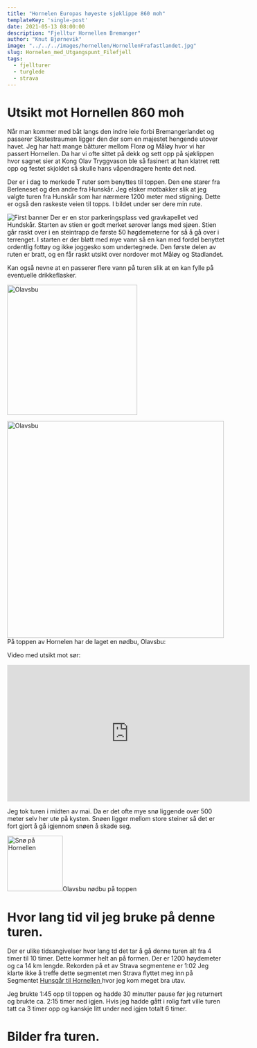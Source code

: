 ---
title: "Hornelen Europas høyeste sjøklippe 860 moh"
templateKey: 'single-post'
date: 2021-05-13 08:00:00 
description: "Fjelltur Hornellen Bremanger"
author: "Knut Bjørnevik"
image: "../../../images/hornellen/HornellenFrafastlandet.jpg"
slug: Hornelen_med_Utgangspunt_Filefjell
tags:
  - fjellturer
  - turglede
  - strava
---


<h1>Utsikt mot Hornellen 860 moh</h1>

Når man kommer med båt langs den indre leie forbi Bremangerlandet og passerer Skatestraumen ligger den der som en majestet hengende utover havet. 
Jeg har hatt mange båtturer mellom Florø og Måløy hvor vi har passert Hornellen. Da har vi ofte sittet på dekk
og sett opp på sjøklippen hvor sagnet sier at  Kong Olav Tryggvason ble så fasinert at han klatret rett opp og festet skjoldet så skulle hans våpendragere hente det ned. 

Der er i dag to merkede T ruter som benyttes til toppen. Den ene starer fra Berleneset og den andre fra Hunskår. 
Jeg elsker motbakker slik at jeg valgte turen fra Hunskår som har nærmere 1200 meter med stigning. Dette er også den raskeste veien til topps. I bildet under ser dere min rute.

![First banner](../../../images/hornellen/KartogminRute.jpg)
Der er en stor parkeringsplass ved gravkapellet ved Hundskår. 
Starten av stien er godt merket sørover langs med sjøen. 
Stien går raskt over i en steintrapp de første 50 høgdemeterne for så å gå over i terrenget. 
I starten er der bløtt med mye vann så en kan med fordel benyttet ordentlig fottøy og ikke joggesko som undertegnede. 
Den første delen av ruten er bratt, og en får raskt utsikt over nordover mot Måløy og Stadlandet.

Kan også nevne at en passerer flere vann på turen slik at en kan fylle på eventuelle drikkeflasker. 

<image src="../../../images/hornellen/Moloyihorisonten.jpg" alt="Olavsbu" style="width:300px"> </image>


<image src="../../../images/hornellen/Olavsbu.jpg" alt="Olavsbu" style="width:500px"> </image>
På toppen av Hornelen har de laget en nødbu, Olavsbu:

Video med utsikt mot sør:
<iframe width="560" height="315" src="https://www.youtube.com/embed/E_CDp4hR8LE" title="YouTube video player" frameborder="0" allow="accelerometer; autoplay; clipboard-write; encrypted-media; gyroscope; picture-in-picture" allowfullscreen></iframe>

Jeg tok turen i midten av mai. Da er det ofte mye snø liggende over 500 meter selv her ute på kysten. Snøen ligger mellom store steiner så det er fort gjort å gå igjennom snøen å skade seg. 


<img src="../../../images/hornellen/SnopaHornellen.jpg" alt="Snø på Hornellen" style="width:128px;height:128px;">Olavsbu nødbu på toppen  </img>


<h1>Hvor lang tid vil jeg bruke på denne turen.</h1>
Der er ulike tidsangivelser hvor lang td det tar å gå denne turen alt fra 4 timer til 10 timer. Dette kommer helt an på formen. Der er 1200 høydemeter og ca 14 km lengde.
Rekorden på et av Strava segmentene er 1:02 
Jeg klarte ikke å treffe dette segmentet men Strava flyttet meg inn på Segmentet 
<a target="_blank" rel="noopener noreferrer" href= "https://www.strava.com/segments/25099137?filter=overall">Hunsgår til Hornellen </a> 
hvor jeg kom meget bra utav. 

Jeg brukte 1:45 opp til toppen og hadde 30 minutter pause før jeg returnert og brukte ca. 2:15 timer ned igjen. 
Hvis jeg hadde gått i rolig fart ville turen tatt ca 3 timer opp og kanskje litt under ned igjen totalt 6 timer. 

<h1>Bilder fra turen.</h1>
<Hornellen/>
